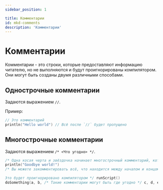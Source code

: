 ```yaml
---
sidebar_position: 1

title: Комментарии
id: mkd-comments
description: 'Комментарии'
---
```


# Комментарии

Комментарии - это строки, которые предоставляют информацию читателю, но не выполняются и будут проигнорированы компилятором. Они могут быть созданы двумя различными способами.

## Однострочные комментарии

Задаются выражением `//`.

Пример:
```kts
// Это комментарий
println("Hello world") // Всё после `//` будет пропущено
```

## Многострочные комментарии

Задаются выражением `/* <Что угодно> */`.

```kts
/* Одна косая черта и звёздочка начинает многострочный комментарий, который завершается звёздочкой и ещё одной косой чертой */
println("Goodbye world!")
/* Вы можете закомментировать всё, что находится между началом и концом,

Это будет проигнорировано компилятором */ runScript()
doSomething(a, b, /* Такие комментарии могут быть где угодно */ c, d, e)
```